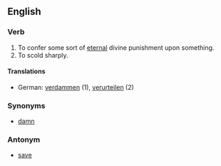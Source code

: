 ==English==

===Verb===
#To confer some sort of [[eternal]] divine punishment upon something.
#To scold sharply.

====Translations====
*German: [[verdammen]] (1), [[verurteilen]] (2)

===Synonyms===
*[[damn]]

===Antonym===
*[[save]]